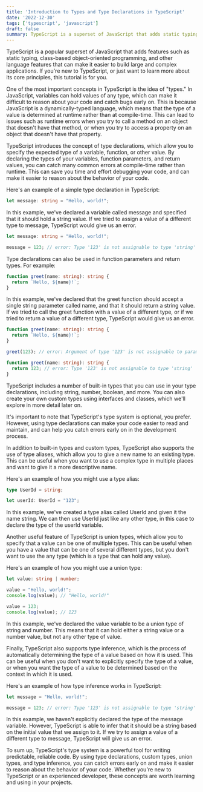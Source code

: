 ```yaml
---
title: 'Introduction to Types and Type Declarations in TypeScript'
date: '2022-12-30'
tags: ['typescript', 'javascript']
draft: false
summary: TypeScript is a superset of JavaScript that adds static typing and other language features. Type declarations allow you to specify the expected type of a variable, function, or other value. This can help you catch errors at compile-time and make it easier to reason about your code. TypeScript includes built-in types and also allows you to create custom types using interfaces and classes. Using type declarations can help you write more predictable and reliable code.
---
```


TypeScript is a popular superset of JavaScript that adds features such as static typing, class-based object-oriented programming, and other language features that can make it easier to build large and complex applications. If you're new to TypeScript, or just want to learn more about its core principles, this tutorial is for you.

One of the most important concepts in TypeScript is the idea of "types." In JavaScript, variables can hold values of any type, which can make it difficult to reason about your code and catch bugs early on. This is because JavaScript is a dynamically-typed language, which means that the type of a value is determined at runtime rather than at compile-time. This can lead to issues such as runtime errors when you try to call a method on an object that doesn't have that method, or when you try to access a property on an object that doesn't have that property.

TypeScript introduces the concept of type declarations, which allow you to specify the expected type of a variable, function, or other value. By declaring the types of your variables, function parameters, and return values, you can catch many common errors at compile-time rather than runtime. This can save you time and effort debugging your code, and can make it easier to reason about the behavior of your code.

Here's an example of a simple type declaration in TypeScript:

```ts
let message: string = "Hello, world!";
```

In this example, we've declared a variable called message and specified that it should hold a string value. If we tried to assign a value of a different type to message, TypeScript would give us an error.

```ts
let message: string = "Hello, world!";

message = 123; // error: Type '123' is not assignable to type 'string'
```

Type declarations can also be used in function parameters and return types. For example:

```ts
function greet(name: string): string {
  return `Hello, ${name}!`;
}
```

In this example, we've declared that the greet function should accept a single string parameter called name, and that it should return a string value. If we tried to call the greet function with a value of a different type, or if we tried to return a value of a different type, TypeScript would give us an error.

```ts
function greet(name: string): string {
  return `Hello, ${name}!`;
}

greet(123); // error: Argument of type '123' is not assignable to parameter of type 'string'

function greet(name: string): string {
  return 123; // error: Type '123' is not assignable to type 'string'
}
```

TypeScript includes a number of built-in types that you can use in your type declarations, including string, number, boolean, and more. You can also create your own custom types using interfaces and classes, which we'll explore in more detail later on.

It's important to note that TypeScript's type system is optional,  you prefer. However, using type declarations can make your code easier to read and maintain, and can help you catch errors early on in the development process.

In addition to built-in types and custom types, TypeScript also supports the use of type aliases, which allow you to give a new name to an existing type. This can be useful when you want to use a complex type in multiple places and want to give it a more descriptive name.

Here's an example of how you might use a type alias:

```ts
type UserId = string;

let userId: UserId = "123";
```

In this example, we've created a type alias called UserId and given it the name string. We can then use UserId just like any other type, in this case to declare the type of the userId variable.

Another useful feature of TypeScript is union types, which allow you to specify that a value can be one of multiple types. This can be useful when you have a value that can be one of several different types, but you don't want to use the any type (which is a type that can hold any value).

Here's an example of how you might use a union type:

```ts
let value: string | number;

value = "Hello, world!";
console.log(value); // "Hello, world!"

value = 123;
console.log(value); // 123
```

In this example, we've declared the value variable to be a union type of string and number. This means that it can hold either a string value or a number value, but not any other type of value.

Finally, TypeScript also supports type inference, which is the process of automatically determining the type of a value based on how it is used. This can be useful when you don't want to explicitly specify the type of a value, or when you want the type of a value to be determined based on the context in which it is used.

Here's an example of how type inference works in TypeScript:

```ts
let message = "Hello, world!";

message = 123; // error: Type '123' is not assignable to type 'string'
```

In this example, we haven't explicitly declared the type of the message variable. However, TypeScript is able to infer that it should be a string based on the initial value that we assign to it. If we try to assign a value of a different type to message, TypeScript will give us an error.

To sum up, TypeScript's type system is a powerful tool for writing predictable, reliable code. By using type declarations, custom types, union types, and type inference, you can catch errors early on and make it easier to reason about the behavior of your code. Whether you're new to TypeScript or an experienced developer, these concepts are worth learning and using in your projects.
